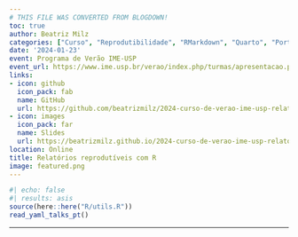 ```yaml
---
# THIS FILE WAS CONVERTED FROM BLOGDOWN!
toc: true
author: Beatriz Milz
categories: ["Curso", "Reprodutibilidade", "RMarkdown", "Quarto", "Português"]
date: '2024-01-23'
event: Programa de Verão IME-USP
event_url: https://www.ime.usp.br/verao/index.php/turmas/apresentacao.php
links:
- icon: github
  icon_pack: fab
  name: GitHub
  url: https://github.com/beatrizmilz/2024-curso-de-verao-ime-usp-relatorios
- icon: images
  icon_pack: far
  name: Slides
  url: https://beatrizmilz.github.io/2024-curso-de-verao-ime-usp-relatorios/slides.html
location: Online
title: Relatórios reprodutíveis com R
image: featured.png
---
```


```r
#| echo: false
#| results: asis
source(here::here("R/utils.R"))
read_yaml_talks_pt()
```

------------------------------------------------------------------------
